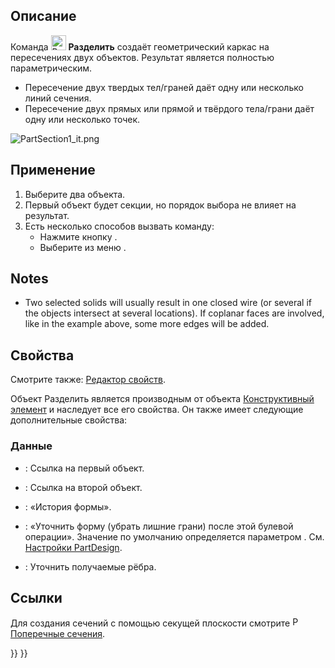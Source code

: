 <languages/>

{{Docnav/ru
|[[Part_Sweep/ru|Профиль по траектории]]
|[[Part_CrossSections/ru|Поперечные сечения]]
|[[Part_Workbench/ru|Деталь]]
|IconL=Part_Sweep.svg
|IconR=Part_CrossSections.svg
|IconC=Workbench_Part.svg
}}

{{GuiCommand/ru
|Name=Part Section
|Name/ru=Разделить
|MenuLocation=Деталь → Разделить
|Workbenches=[[Part_Workbench/ru|Деталь]]
|SeeAlso=[[Part_CrossSections/ru|Поперечные сечения]]
}}

<span id="Description"></span>
== Описание == 

Команда [[Image:Part_Section.svg|24px|link=]] '''Разделить''' создаёт геометрический каркас на пересечениях двух объектов. Результат является полностью параметрическим.

* Пересечение двух твердых тел/граней даёт одну или несколько линий сечения.
* Пересечение двух прямых или прямой и твёрдого тела/грани даёт одну или несколько точек.

[[Image:PartSection1_it.png]]
{{Caption|Куб, рассечённый цилиндром}}

<span id="Usage"></span>
== Применение ==

<div class="mw-translate-fuzzy">
# Выберите два объекта.
# Первый объект будет {{PropertyData|Базой}} секции, но порядок выбора не влияет на результат.
# Есть несколько способов вызвать команду:
#* Нажмите кнопку {{Button|[[Image:Part_Section.svg|16px|link=]] [[Part_Section/ru|Разделить]]}}.
#* Выберите из меню {{MenuCommand|Деталь → [[Image:Part_Section.svg|16px|link=]] Разделить}}.
</div>

<div lang="en" dir="ltr" class="mw-content-ltr">
==Notes==
</div>

<div lang="en" dir="ltr" class="mw-content-ltr">
* Two selected solids will usually result in one closed wire (or several if the objects intersect at several locations). If coplanar faces are involved, like in the example above, some more edges will be added.
</div>

<span id="Properties"></span>
== Свойства ==

Смотрите также: [[property_editor/ru|Редактор свойств]].

<div class="mw-translate-fuzzy">
Объект Разделить является производным от объекта [[Part_Feature/ru|Конструктивный элемент]] и наследует все его свойства. Он также имеет следующие дополнительные свойства:
</div>

<span id="Data"></span>
=== Данные ===

{{Properties_Title|База}}

* {{PropertyData|База|Ссылка}}: Ссылка на первый объект.
* {{PropertyData|Tool (Инструмент)|Ссылка}}: Ссылка на второй объект.

{{Properties_Title|Boolean (Булевы)}}

* {{PropertyData|История|История формы|скрытый}}: «История формы».
* {{PropertyData|Refine (Улучшить)|Булева}}: «Уточнить форму (убрать лишние грани) после этой булевой операции». Значение по умолчанию определяется параметром {{MenuCommand|Автоматически закрепить модель после операций над эскизом}}. См. [[PartDesign_Preferences/ru#Главный|Настройки PartDesign]].

{{Properties_Title|Section (Сечение)}}

* {{PropertyData|Approximation (Уточнить)|Булева}}: Уточнить получаемые рёбра.

<span id="Links"></span>
== Ссылки ==

Для создания сечений с помощью секущей плоскости смотрите  [[Image:Part_CrossSections.svg|16px|link=Part_CrossSections]] [[Part_CrossSections/ru|Поперечные сечения]].


{{Docnav/ru
|[[Part_Sweep/ru|Профиль по траектории]]
|[[Part_CrossSections/ru|Поперечные сечения]]
|[[Part_Workbench/ru|Деталь]]
|IconL=Part_Sweep.svg
|IconR=Part_CrossSections.svg
|IconC=Workbench_Part.svg
}}

{{Part Tools navi{{#translation:}}}}
{{Userdocnavi{{#translation:}}}}
{{clear}}